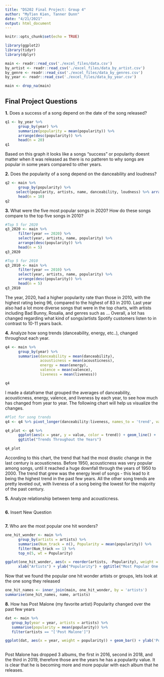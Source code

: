 ```yaml
---
title: "DS202 Final Project: Group 4"
author: "MyTien Kien, Tanner Dunn"
date: "4/21/2021"
output: html_document
---
```


```r
knitr::opts_chunk$set(echo = TRUE)
```

```r
library(ggplot2)
library(tidyr)
library(dplyr)

main <- readr::read_csv('./excel_files/data.csv')
by_artist <- readr::read_csv('./excel_files/data_by_artist.csv')
by_genre <- readr::read_csv('./excel_files/data_by_genres.csv')
by_year <- readr::read_csv('./excel_files/data_by_year.csv')

main <- drop_na(main)
```

## Final Project Questions

**1.** Does a success of a song depend on the date of the song released?
```r
q1 <- by_year %>% 
      group_by(year) %>%
      summarize(popularity = mean(popularity)) %>% 
      arrange(desc(popularity)) %>%
      head(n = 20)
q1
```

Based on this graph it looks like a songs "success" or popularity doesnt matter when it was released as there is no patteren to why songs are popular in some years compared to other years.


**2.** Does the popularity of a song depend on the danceability and loudness?
```r
q2 <- main %>% 
      group_by(popularity) %>%
     select(popularity, artists, name, danceability, loudness) %>% arrange(desc(popularity)) %>%
      head(n = 10)
q2
```

**3.** What were the five most popular songs in 2020? How do these songs compare to the top five songs in 2010?
```r
#Top 5 for 2020
q3_2020 <- main %>%
      filter(year == 2020) %>%
      select(year, artists, name, popularity) %>%
      arrange(desc(popularity)) %>%
      head(n = 5)
q3_2020

#Top 5 for 2010
q3_2010 <- main %>%
      filter(year == 2010) %>%
      select(year, artists, name, popularity) %>%
      arrange(desc(popularity)) %>%
      head(n = 5)
q3_2010
```

The year, 2020, had a higher popularity rate than those in 2010, with the highest rating being 96, compared to the highest of 83 in 2010. Last year also had a lot more diverse songs that were in the top charts, with artists including Bad Bunny, Rosalia, and genres such as ... Overall, a lot has changed regarding what kind of songs/artists Spotify customers listen to in contrast to 10-11 years back.


**4.** Analyze how song trends (danceability, energy, etc..), changed throughout each year.
```r
q4 <- main %>% 
      group_by(year) %>%
      summarise(danceability = mean(danceability),
                acousticness = mean(acousticness),
                energy = mean(energy),
                valence = mean(valence),
                liveness = mean(liveness))

q4
```

I made a dataframe that grouped the averages of danceability, acousticness, energy, valence, and liveness by each year, to see how much has changed from year to year. The following chart will help us visualize the changes.


```r
#Plot for song trends
q4 <- q4 %>% pivot_longer(danceability:liveness, names_to = 'trend', values_to = 'value')

q4_plot <- q4 %>% 
      ggplot(aes(x = year, y = value, color = trend)) + geom_line() + 
      ggtitle("Trends Throughout the Years")

q4_plot
```

According to this chart, the trend that had the most drastic change in the last century is acousticness. Before 1950, acousticness was very popular among songs, until it reached a huge downfall through the years of 1950 to 2000. The trend that grew was the energy level of songs - this lead to it being the highest trend in the past few years. All the other song trends are pretty leveled out, with liveness of a song being the lowest for the majority of the past century.


**5.** Analyze relationship between temp and acousticness.
```r

```


**6.** Insert New Question
```r

```


**7.** Who are the most popular one hit wonders?
```r
one_hit_wonder <- main %>% 
      group_by(artists = artists) %>%
      summarise(Num_track = n(), Popularity = mean(popularity)) %>%
      filter(Num_track == 1) %>%
      top_n(5, wt = Popularity)

ggplot(one_hit_wonder, aes(x = reorder(artists, -Popularity), weight = Popularity)) + geom_bar() + coord_cartesian(ylim=c(75,100)) +
      xlab("Artists") + ylab("Popularity") + ggtitle("Most Popular One Hit Wonders") + coord_flip()
```

Now that we found the popular one hit wonder artists or groups, lets look at the one song they released
```r
one_hit_names <- inner_join(main, one_hit_wonder, by = 'artists')
summarise(one_hit_names, name, artists)
```


**8.** How has Post Malone (my favorite artist) Popularity changed over the past few years
```r
dat <- main %>%
   group_by(year = year, artists = artists) %>%
   summarise(popularity = mean(popularity)) %>%
   filter(artists == "['Post Malone']")

ggplot(dat, aes(x = year, weight = popularity)) + geom_bar() + ylab('Popularity') + coord_cartesian(ylim=c(60, 80))
   
```

Post Malone has dropped 3 albums, the first in 2016, second in 2018, and the third in 2019, therefore those are the years he has a popularity value. It is clear that he is becoming more and more popular with each album that he releases. 

